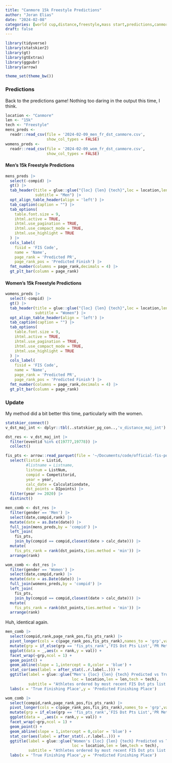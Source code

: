 ```yaml
---
title: "Canmore 15k Freestyle Predictions"
author: "Joran Elias"
date: "2024-02-08"
categories: [world cup,distance,freestyle,mass start,predictions,canmore]
draft: false
---
```


```r
library(tidyverse)
library(statskier2)
library(gt)
library(gtExtras)
library(ggpubr)
library(arrow)

theme_set(theme_bw())
```

### Predictions
Back to the predictions game! Nothing too daring in the output this time, I think.

```r
location <- "Canmore"
len <- "15k"
tech <- "Freestyle"
mens_preds <- 
  readr::read_csv(file = '2024-02-09_men_fr_dst_canmore.csv',
                  show_col_types = FALSE)
womens_preds <- 
  readr::read_csv(file = '2024-02-09_wom_fr_dst_canmore.csv',
                  show_col_types = FALSE)
```

#### Men's 15k Freestyle Predictions
```r
mens_preds |> 
  select(-compid) |> 
  gt() |> 
  tab_header(title = glue::glue("{loc} {len} {tech}",loc = location,len = len,tech = tech),
             subtitle = "Men") |> 
  opt_align_table_header(align = 'left') |> 
  tab_caption(caption = "") |> 
  tab_options(
    table.font.size = 9,
    ihtml.active = TRUE,
    ihtml.use_pagination = TRUE,
    ihtml.use_compact_mode = TRUE,
    ihtml.use_highlight = TRUE
  ) |> 
  cols_label(
    fisid = 'FIS Code',
    name = 'Name',
    page_rank = 'Predicted PR',
    page_rank_pos = 'Predicted Finish') |> 
  fmt_number(columns = page_rank,decimals = 4) |> 
  gt_plt_bar(column = page_rank) 
```

#### Women's 15k Freestyle Predictions
```r
womens_preds |> 
  select(-compid) |> 
  gt() |> 
  tab_header(title = glue::glue("{loc} {len} {tech}",loc = location,len = len,tech = tech),
             subtitle = "Women") |>
  opt_align_table_header(align = 'left') |> 
  tab_caption(caption = "") |> 
  tab_options(
    table.font.size = 9,
    ihtml.active = TRUE,
    ihtml.use_pagination = TRUE,
    ihtml.use_compact_mode = TRUE,
    ihtml.use_highlight = TRUE
  ) |> 
  cols_label(
    fisid = 'FIS Code',
    name = 'Name',
    page_rank = 'Predicted PR',
    page_rank_pos = 'Predicted Finish') |> 
  fmt_number(columns = page_rank,decimals = 4) |> 
  gt_plt_bar(column = page_rank)
```

### Update
My method did a bit better this time, particularly with the women.

```r
statskier_connect()
v_dst_maj_int <- dplyr::tbl(..statskier_pg_con..,'v_distance_maj_int')
```

```r
dst_res <- v_dst_maj_int |> 
  filter(eventid %in% c(19777,19778)) |> 
  collect()

fis_pts <- arrow::read_parquet(file = '~/Documents/code/official-fis-points-lists/output/fis_pts_list_2024-01-10.parquet') |> 
  select(listid = Listid,
         #listname = Listname,
         listnum = ListNum,
         compid = Competitorid,
         year = year,
         calc_date = Calculationdate,
         dst_points = DIpoints) |> 
  filter(year >= 2020) |>
  distinct()

men_comb <- dst_res |> 
  filter(gender == 'Men') |> 
  select(date,compid,rank) |> 
  mutate(date = as.Date(date)) |> 
  full_join(mens_preds,by = 'compid') |> 
  left_join(
    fis_pts,
    join_by(compid == compid,closest(date > calc_date))) |> 
  mutate(
    fis_pts_rank = rank(dst_points,ties.method = 'min')) |> 
  arrange(rank)

wom_comb <- dst_res |> 
  filter(gender == 'Women') |> 
  select(date,compid,rank) |> 
  mutate(date = as.Date(date)) |>
  full_join(womens_preds,by = 'compid') |> 
  left_join(
    fis_pts,
    join_by(compid == compid,closest(date > calc_date))) |> 
  mutate(
    fis_pts_rank = rank(dst_points,ties.method = 'min')) |> 
  arrange(rank)
```

Huh, identical again.

```r
men_comb |> 
  select(compid,rank,page_rank_pos,fis_pts_rank) |> 
  pivot_longer(cols = c(page_rank_pos,fis_pts_rank),names_to = 'grp',values_to = 'val') |> 
  mutate(grp = if_else(grp == 'fis_pts_rank','FIS Dst Pts List','PR Method')) |> 
  ggplot(data = _,aes(x = rank,y = val)) + 
  facet_wrap(~grp,ncol = 1) + 
  geom_point() + 
  geom_abline(slope = 1,intercept = 0,color = 'blue') + 
  stat_cor(aes(label = after_stat(..r.label..))) +
  ggtitle(label = glue::glue("Men's {loc} {len} {tech} Predicted vs True Athlete Finishing Order",
                             loc = location,len = len,tech = tech),
          subtitle = "Athletes ordered by most recent FIS Dst pts list (top) & my PR method (bottom)") +
  labs(x = 'True Finishing Place',y = 'Predicted Finishing Place')
```

```r
wom_comb |> 
  select(compid,rank,page_rank_pos,fis_pts_rank) |> 
  pivot_longer(cols = c(page_rank_pos,fis_pts_rank),names_to = 'grp',values_to = 'val') |> 
  mutate(grp = if_else(grp == 'fis_pts_rank','FIS Dst Pts List','PR Method')) |> 
  ggplot(data = _,aes(x = rank,y = val)) + 
  facet_wrap(~grp,ncol = 1) + 
  geom_point() + 
  geom_abline(slope = 1,intercept = 0,color = 'blue') + 
  stat_cor(aes(label = after_stat(..r.label..))) +
  ggtitle(label = glue::glue("Women's {loc} {len} {tech} Predicted vs True Athlete Finishing Order",
                             loc = location,len = len,tech = tech),
          subtitle = "Athletes ordered by most recent FIS Dst pts list (top) & my PR method (bottom)") +
  labs(x = 'True Finishing Place',y = 'Predicted Finishing Place')
```





